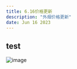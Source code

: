 ```yaml
---
title: 6.16价格更新
description: "外烟价格更新"
date: Jun 16 2023
---
```


## test
![image](http://www.xinhuanet.com/worldpro/20211015/C996CAD345500001C8264F6A17F38290/ba8cacaeb82a4483a2705252bfa38402_88_fuben.jpg)
